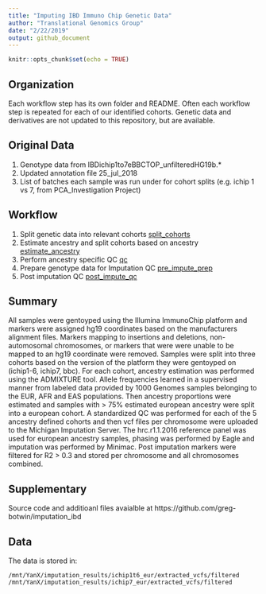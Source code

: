 ```yaml
---
title: "Imputing IBD Immuno Chip Genetic Data"
author: "Translational Genomics Group"
date: "2/22/2019"
output: github_document
---
```


```r
knitr::opts_chunk$set(echo = TRUE)
```

## Organization
Each workflow step has its own folder and README. Often each workflow step is repeated for each of our identified cohorts. Genetic data and derivatives are not updated to this repository, but are available. 

## Original Data
1. Genotype data from IBDichip1to7eBBCTOP_unfilteredHG19b.* 
2. Updated annotation file 25_jul_2018
3. List of batches each sample was run under for cohort splits (e.g. ichip 1 vs 7, from PCA_Investigation Project)

## Workflow

1. Split genetic data into relevant cohorts [split_cohorts](workflow/1.split_cohorts/)
2. Estimate ancestry and split cohorts based on ancestry [estimate_ancestry](workflow/2.estimate_ancestry/)
3. Perform ancestry specific QC [qc](wokflow/3.qc/)
4. Prepare genotype data for Imputation QC [pre_impute_prep](workflow/4.pre_impute_prep/)
5. Post imputation QC [post_impute_qc](workflow/5.post_impute_qc/)

## Summary
All samples were gentoyped using the Illumina ImmunoChip platform and markers were assigned hg19 coordinates based on the manufacturers alignment files. Markers mapping to insertions and deletions, non-automosomal chromosomes, or markers that were were unable to be mapped to an hg19 coordinate were removed. Samples were split into three cohorts based on the version of the platform they were gentoyped on (ichip1-6, ichip7, bbc). For each cohort, ancestry estimation was performed using the ADMIXTURE tool. Allele frequencies learned in a supervised manner from labeled data provided by 1000 Genomes samples belonging to the EUR, AFR and EAS populations. Then ancestry proportions were estimated and samples with > 75% estimated european ancestry were split into a european cohort. A standardized QC was performed for each of the 5 ancestry defined cohorts and then vcf files per chromosome were uploaded to the Michigan Imputation Server. The hrc.r1.1.2016 reference panel was used for european ancestry samples, phasing was performed by Eagle and imputation was performed by Minimac. Post imputation markers were filtered for R2 > 0.3 and stored per chromosome and all chromosomes combined. 

## Supplementary
Source code and additioanl files avaialble at https://github.com/greg-botwin/imputation_ibd 

## Data 
The data is stored in:

`/mnt/YanX/imputation_results/ichip1t6_eur/extracted_vcfs/filtered`
`/mnt/YanX/imputation_results/ichip7_eur/extracted_vcfs/filtered`